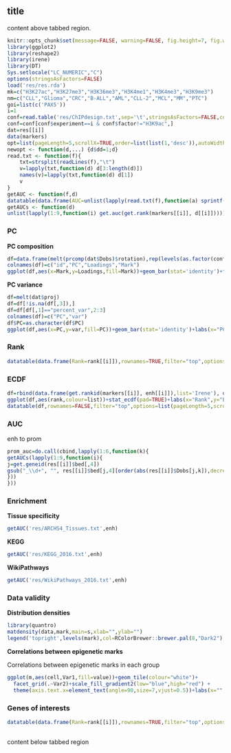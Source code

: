 ## title {.tabset .tabset-fade}
content above tabbed region.

```r
knitr::opts_chunk$set(message=FALSE, warning=FALSE, fig.height=7, fig.width=7)
library(ggplot2)
library(reshape2)
library(irene)
library(DT)
Sys.setlocale("LC_NUMERIC","C")
options(stringsAsFactors=FALSE)
load('res/res.rda')
mk=c("H3K27ac","H3K27me3","H3K36me3","H3K4me1","H3K4me3","H3K9me3")
nm=c("CLL","Glioma","CRC","B-ALL","AML","CLL-2","MCL","MM","PTC")
goi=list(c('PAX5'))
i=1
conf=read.table('res/ChIPdesign.txt',sep='\t',stringsAsFactors=FALSE,col.names=c('experiment','factor','condition','ipReads','ctReads','peaks'))
conf=conf[conf$experiment==i & conf$factor!="H3K9ac",]
dat=res[[i]]
data(markers)
opt=list(pageLength=5,scrollX=TRUE,order=list(list(1,'desc')),autoWidth=TRUE)
newopt <- function(d,...) {d$dd=1;d}
read.txt <- function(f){
    txt=strsplit(readLines(f),"\t")
    v=lapply(txt,function(d) d[3:length(d)])
    names(v)=lapply(txt,function(d) d[1])
    v
}
getAUC <- function(f,d) 
datatable(data.frame(AUC=unlist(lapply(read.txt(f),function(a) sprintf('%.3f', get.auc(get.rank(a, d[[i]])))))),rownames=TRUE,filter="top",options=opt)
getAUCs <- function(d) 
unlist(lapply(1:9,function(i) get.auc(get.rank(markers[[i]], d[[i]]))))
```

### PC
__PC composition__
```r
df=data.frame(melt(prcomp(dat$Dobs)$rotation),rep(levels(as.factor(conf$factor)),ncol(dat$Dobs)))
colnames(df)=c("id","PC","Loadings","Mark")
ggplot(df,aes(x=Mark,y=Loadings,fill=Mark))+geom_bar(stat='identity')+facet_grid(PC~.)+coord_flip()+theme(legend.position="none",axis.text.x=element_text(angle=90,vjust=0.5))
```

__PC variance__
```r
df=melt(dat$proj)
df=df[!is.na(df[,3]),]
df=df[df[,1]=="percent_var",2:3]
colnames(df)=c("PC","var")
df$PC=as.character(df$PC)
ggplot(df,aes(x=PC,y=var,fill=PC))+geom_bar(stat='identity')+labs(x="PC",y="Variance")+scale_y_continuous(labels=scales::percent)+theme(legend.position="none")
```

### Rank
```r
datatable(data.frame(Rank=rank[[i]]),rownames=TRUE,filter="top",options=opt)
```

### ECDF
```r
df=rbind(data.frame(get.rankid(markers[[i]], enh[[i]]),list='Irene'), data.frame(get.rankid(markers[[i]], prom[[i]]),list='Promoter'))
ggplot(df,aes(rank,colour=list))+stat_ecdf(pad=TRUE)+labs(x="Rank",y="ECDF")
datatable(df,rownames=FALSE,filter="top",options=list(pageLength=5,scrollX=TRUE,autoWidth=TRUE))
```

### AUC
enh to prom
```r
prom_auc=do.call(cbind,lapply(1:6,function(k){
getAUCs(lapply(1:9,function(i){
j=get.geneid(res[[i]]$bed[,4])
gsub("_\\d+", "", res[[i]]$bed[j,4][order(abs(res[[i]]$Dobs[j,k]),decreasing=TRUE)])
}))
}))
```

### Enrichment
__Tissue specificity__
```r
getAUC('res/ARCHS4_Tissues.txt',enh)
```

__KEGG__
```r
getAUC('res/KEGG_2016.txt',enh)
```

__WikiPathways__
```r
getAUC('res/WikiPathways_2016.txt',enh)
```

### Data validity

__Distribution densities__

```r
library(quantro)
matdensity(data,mark,main=s,xlab="",ylab="")
legend('topright',levels(mark),col=RColorBrewer::brewer.pal(8,"Dark2"),lty=1,lwd=3)
```

__Correlations between epigenetic marks__

Correlations between epigenetic marks in each group

```r
ggplot(m,aes(cell,Var1,fill=value))+geom_tile(colour="white")+
  facet_grid(.~Var2)+scale_fill_gradient2(low="blue",high="red") +
  theme(axis.text.x=element_text(angle=90,size=7,vjust=0.5))+labs(x="",y="")
```

### Genes of interests
```r
datatable(data.frame(Rank=rank[[i]]),rownames=TRUE,filter="top",options=opt)
```


##
content below tabbed region
